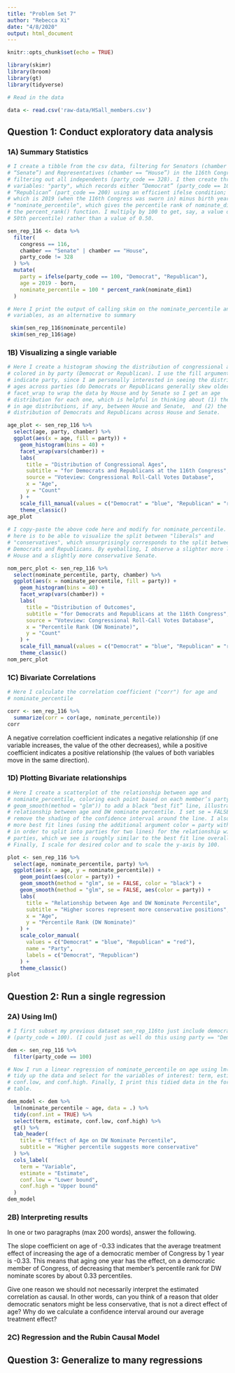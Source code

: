 ```yaml
---
title: "Problem Set 7"
author: "Rebecca Xi"
date: "4/8/2020"
output: html_document
---
```


```r
knitr::opts_chunk$set(echo = TRUE)

library(skimr)
library(broom)
library(gt)
library(tidyverse)

# Read in the data

data <- read.csv('raw-data/HSall_members.csv')
```


## Question 1: Conduct exploratory data analysis

### 1A) Summary Statistics

```r

# I create a tibble from the csv data, filtering for Senators (chamber ==
# “Senate”) and Representatives (chamber == “House”) in the 116th Congress and
# filtering out all independents (party_code == 328). I then create three new
# variables: "party", which records either “Democrat” (party_code == 100) or
# “Republican” (part_code == 200) using an efficient ifelse condition; "age",
# which is 2019 (when the 116th Congress was sworn in) minus birth year; and
# "nominate_percentile", which gives the percentile rank of nominate_dim1 using
# the percent_rank() function. I multiply by 100 to get, say, a value of 50 (for
# 50th percentile) rather than a value of 0.50.

sen_rep_116 <- data %>% 
  filter(
    congress == 116, 
    chamber == "Senate" | chamber == "House",
    party_code != 328
  ) %>% 
  mutate(
    party = ifelse(party_code == 100, "Democrat", "Republican"),
    age = 2019 - born,
    nominate_percentile = 100 * percent_rank(nominate_dim1)
  )

# Here I print the output of calling skim on the nominate_percentile and age
# variables, as an alternative to summary

 skim(sen_rep_116$nominate_percentile)
 skim(sen_rep_116$age)
```


### 1B) Visualizing a single variable

```r

# Here I create a histogram showing the distribution of congressional ages,
# colored in by party (Democrat or Republican). I use the fill argument to
# indicate party, since I am personally interested in seeing the distribution of
# ages across parties (do Democrats or Republicans generally skew older?). I use
# facet_wrap to wrap the data by House and by Senate so I get an age
# distribution for each one, which is helpful in thinking about (1) the contrast
# in age distributions, if any, between House and Senate,  and (2) the
# distribution of Democrats and Republicans across House and Senate.

age_plot <- sen_rep_116 %>% 
  select(age, party, chamber) %>% 
  ggplot(aes(x = age, fill = party)) +
    geom_histogram(bins = 40) +
    facet_wrap(vars(chamber)) +
    labs(
      title = "Distribution of Congressional Ages",
      subtitle = "for Democrats and Republicans at the 116th Congress",
      source = "Voteview: Congressional Roll-Call Votes Database",
      x = "Age",
      y = "Count"
    ) +
    scale_fill_manual(values = c("Democrat" = "blue", "Republican" = "red")) +
    theme_classic()
age_plot
  
# I copy-paste the above code here and modify for nominate_percentile. The goal
# here is to be able to visualize the split between "liberals" and
# "conservatives", which unsurprisingly corresponds to the split between
# Democrats and Republicans. By eyeballing, I observe a slighter more liberal
# House and a slightly more conservative Senate.

nom_perc_plot <- sen_rep_116 %>% 
  select(nominate_percentile, party, chamber) %>% 
  ggplot(aes(x = nominate_percentile, fill = party)) +
    geom_histogram(bins = 40) +
    facet_wrap(vars(chamber)) +
    labs(
      title = "Distribution of Outcomes",
      subtitle = "for Democrats and Republicans at the 116th Congress",
      source = "Voteview: Congressional Roll-Call Votes Database",
      x = "Percentile Rank (DW Nominate)",
      y = "Count"
    ) +
    scale_fill_manual(values = c("Democrat" = "blue", "Republican" = "red")) +
    theme_classic()
nom_perc_plot
```


### 1C) Bivariate Correlations

```r

# Here I calculate the correlation coefficient ("corr") for age and
# nominate_percentile

corr <- sen_rep_116 %>% 
  summarize(corr = cor(age, nominate_percentile))
corr
```

A negative correlation coefficient indicates a negative relationship (if one 
variable increases, the value of the other decreases), while a positive 
coefficient indicates a positive relationship (the values of both variables move
in the same direction). 


### 1D) Plotting Bivariate relationships

```r

# Here I create a scatterplot of the relationship between age and
# nominate_percentile, coloring each point based on each member’s party. I use
# geom_smooth(method = "glm")) to add a black “best fit” line, illustrating the
# relationship between age and DW nominate percentile. I set se = FALSE to
# remove the shading of the confidence interval around the line. I also add two
# more best fit lines (using the additional argument color = party within aes(),
# in order to split into parties for two lines) for the relationship within
# parties, which we see is roughly similar to the best fit line overall.
# Finally, I scale for desired color and to scale the y-axis by 100.

plot <- sen_rep_116 %>% 
  select(age, nominate_percentile, party) %>% 
  ggplot(aes(x = age, y = nominate_percentile)) +
    geom_point(aes(color = party)) +
    geom_smooth(method = "glm", se = FALSE, color = "black") +
    geom_smooth(method = "glm", se = FALSE, aes(color = party)) +
    labs(
      title = "Relationship between Age and DW Nominate Percentile",
      subtitle = "Higher scores represent more conservative positions",
      x = "Age",
      y = "Percentile Rank (DW Nominate)"
    ) +
    scale_color_manual(
      values = c("Democrat" = "blue", "Republican" = "red"),
      name = "Party",
      labels = c("Democrat", "Republican")
    ) +
    theme_classic()
plot
```



## Question 2: Run a single regression

### 2A) Using lm()

```r

# I first subset my previous dataset sen_rep_116to just include democrats
# (party_code = 100). (I could just as well do this using party == "Democrat".)

dem <- sen_rep_116 %>% 
  filter(party_code == 100)

# Now I run a linear regression of nominate_percentile on age using lm(). I then
# tidy up the data and select for the variables of interest: term, estimate,
# conf.low, and conf.high. Finally, I print this tidied data in the form of a gt
# table.

dem_model <- dem %>% 
  lm(nominate_percentile ~ age, data = .) %>% 
  tidy(conf.int = TRUE) %>% 
  select(term, estimate, conf.low, conf.high) %>% 
  gt() %>% 
  tab_header(
    title = "Effect of Age on DW Nominate Percentile",
    subtitle = "Higher percentile suggests more conservative"
  ) %>% 
  cols_label(
    term = "Variable",
    estimate = "Estimate",
    conf.low = "Lower bound",
    conf.high = "Upper bound"
  )
dem_model
```


### 2B) Interpreting results

In one or two paragraphs (max 200 words), answer the following.

The slope coefficient on age of -0.33 indicates that the average treatment effect of increasing the age of a democratic member of Congress by 1 year is -0.33. This means that aging one year has the effect, on a democratic member of Congress, of decreasing that member's percentile rank for DW nominate scores by about 0.33 percentiles. 

Give one reason we should not necessarily interpret the estimated correlation as causal. In other words, can you think of a reason that older democratic senators might be less conservative, that is not a direct effect of age?
Why do we calculate a confidence interval around our average treatment effect?



### 2C) Regression and the Rubin Causal Model





## Question 3: Generalize to many regressions







